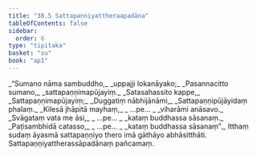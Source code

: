 ```yaml
---
title: "38.5 Sattapaṇṇiyattheraapadāna"
tableOfContents: false
sidebar:
  order: 6
type: "tipitaka"
basket: "su"
book: "ap1"
---
```



<DynamicBreadcrumb />

<Division number="28" book="ap1">

<Paragraph number="4131" type="verses" book="ap1">
_“Sumano nāma sambuddho,_  
_uppajji lokanāyako;_  
_Pasannacitto sumano,_  
_sattapaṇṇimapūjayiṃ._  

</Paragraph>

</Division>
<Division number="29" book="ap1">

<Paragraph number="4132" type="verses" book="ap1">
_Satasahassito kappe,_  
_Sattapaṇṇimapūjayiṃ;_  
_Duggatiṃ nābhijānāmi,_  
_Sattapaṇṇipūjāyidaṃ phalaṃ._  

</Paragraph>

</Division>
<Division number="30" book="ap1">

<Paragraph number="4133" type="verses" book="ap1">
_Kilesā jhāpitā mayhaṃ,_  
_ …pe… _  
_viharāmi anāsavo._  

</Paragraph>

</Division>
<Division number="31" book="ap1">

<Paragraph number="4134" type="verses" book="ap1">
_Svāgataṃ vata me āsi,_  
_ …pe… _  
_kataṃ buddhassa sāsanaṃ._  

</Paragraph>

</Division>
<Division number="32" book="ap1">

<Paragraph number="4135" type="verses" book="ap1">
_Paṭisambhidā catasso,_  
_ …pe… _  
_kataṃ buddhassa sāsanaṃ”._  

</Paragraph>

<Paragraph number="4136" book="ap1">
Itthaṃ sudaṃ āyasmā sattapaṇṇiyo thero imā gāthāyo abhāsitthāti.

</Paragraph>
</Division>

<Paragraph number="4137" type="center" book="ap1">
Sattapaṇṇiyattherassāpadānaṃ pañcamaṃ.
</Paragraph>